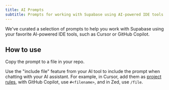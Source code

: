 ```yaml
---
title: AI Prompts
subtitle: Prompts for working with Supabase using AI-powered IDE tools
---
```


We've curated a selection of prompts to help you work with Supabase using your favorite AI-powered IDE tools, such as Cursor or GitHub Copilot.

## How to use

Copy the prompt to a file in your repo.

Use the "include file" feature from your AI tool to include the prompt when chatting with your AI assistant. For example, in Cursor, add them as [project rules](https://docs.cursor.com/context/rules-for-ai#project-rules-recommended), with GitHub Copilot, use `#<filename>`, and in Zed, use `/file`.
